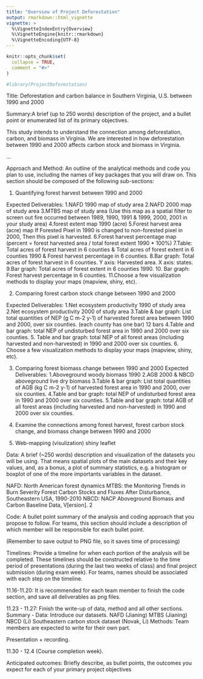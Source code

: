 ```yaml
---
title: "Overview of Project Deforestation"
output: rmarkdown::html_vignette
vignette: >
  %\VignetteIndexEntry{Overview}
  %\VignetteEngine{knitr::rmarkdown}
  %\VignetteEncoding{UTF-8}
---
```


```r
knitr::opts_chunk$set(
  collapse = TRUE,
  comment = "#>"
)
```

```r
#library(ProjectDeforestation)
```

Title: Deforestation and carbon balance in Southern Virginia, U.S. between 1990 and 2000

Summary:A brief (up to 250 words) description of the project, and a bullet point or enumerated list of its primary objectives.

This study intends to understand the connection among deforestation, carbon, and biomass in Virginia. We are interested in how deforestation between 1990 and 2000 affects carbon stock and biomass in Virginia.  

...


Approach and Method: An outline of the analytical methods and code you plan to use, including the names of key packages that you will draw on. This section should be composed of the following sub-sections:

1. Quantifying forest harvest between 1990 and 2000

Expected Deliverables: 
1.NAFD 1990 map of study area
2.NAFD 2000 map of study area
3.MTBS map of study area (Use this map as a spatial filter to screen out fire occurred between 1989, 1990, 1991 & 1999, 2000, 2001 in your study area)
4.forest extent map 1990 (acre)
5.Forest harvest area (acre) map 
If Forested Pixel in 1990 is changed to non-forested pixel in 2000, 
Then this pixel is harvested. 
6.Forest harvest percentage map (percent = forest harvested area / total forest extent 1990 * 100%) 
7.Table: Total acres of forest harvest in 6 counties & Total acres of forest extent in 6 counties 1990 & Forest harvest percentage in 6 counties. 
8.Bar graph: Total acres of forest harvest in 6 counties. Y axis: Harvested area. X axis: states.
9.Bar graph: Total acres of forest extent in 6 counties 1990.
10. Bar graph: Forest harvest percentage in 6 counties. 
11.Choose a few visualization methods to display your maps (mapview, shiny, etc). 


2. Comparing forest carbon stock change between 1990 and 2000

Expected Deliverables:
1.Net ecosystem productivity 1990 of study area
2.Net ecosystem productivity 2000 of study area
3.Table & bar graph: List total quantities of NEP (g C m-2 y-1) of harvested forest area between 1990 and 2000, over six counties. (each county has one bar) 12 bars
4.Table and bar graph: total NEP of undisturbed forest area in 1990 and 2000 over six counties.
5. Table and bar graph: total NEP of all forest areas (including harvested and non-harvested) in 1990 and 2000 over six counties. 
6. Choose a few visualization methods to display your maps (mapview, shiny, etc).  

3. Comparing forest biomass change between 1990 and 2000
Expected Deliverables:
1.Aboveground woody biomass 1990
2.AGB 2000 & NBCD aboveground live dry biomass 
3.Table & bar graph: List total quantities of AGB (kg C m-2 y-1) of harvested forest area in 1990 and 2000, over six counties. 
4.Table and bar graph: total NEP of undisturbed forest area in 1990 and 2000 over six counties.
5.Table and bar graph: total AGB of all forest areas (including harvested and non-harvested) in 1990 and 2000 over six counties. 


4. Examine the connections among forest harvest, forest carbon stock change, and biomass change between 1990 and 2000 


5. Web-mapping (visulization) 
shiny 
leaflet 


Data: A brief (~250 words) description and visualization of the datasets you will be using. That means spatial plots of the main datasets and their key values, and, as a bonus, a plot of summary statistics, e.g. a histogram or boxplot of one of the more importants variables in the dataset.

NAFD: North American forest dynamics
MTBS: the Monitoring Trends in Burn Severity
Forest Carbon Stocks and Fluxes After Disturbance, Southeastern USA, 1990-2010
NBCD: NACP Aboveground Biomass and Carbon Baseline Data, V[ersion]. 2

Code: A bullet point summary of the analysis and coding approach that you propose to follow. For teams, this section should include a description of which member will be responsible for each bullet point.

(Remember to save output to PNG file, so it saves time of processing)

Timelines: Provide a timeline for when each portion of the analysis will be completed. These timelines should be constructed relative to the time period of presentations (during the last two weeks of class) and final project submission (during exam week). For teams, names should be associated with each step on the timeline.

11.16-11.20: It is recommended for each team member to finish the code section, and save all deliverables as png files. 

11.23 - 11.27: Finish the write-up of data, method and all other sections. 
Summary - 
Data:  Introduce our datasets. 
NAFD (Jianing)
MTBS (Jianing)
NBCD (Li)
Southeastern carbon stock dataset (Novak, Li) 
Methods: Team members are expected to write for their own part. 

Presentation + recording. 

11.30 - 12.4 (Course completion week). 

Anticipated outcomes: Briefly describe, as bullet points, the outcomes you expect for each of your primary project objectives



